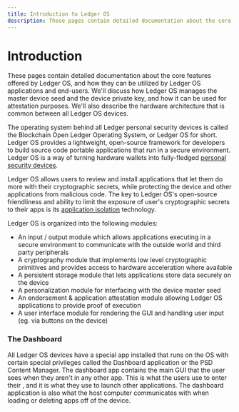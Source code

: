 ```yaml
---
title: Introduction to Ledger OS
description: These pages contain detailed documentation about the core features offered by Ledger OS, and how they can be utilized by Ledger OS applications and end-users.
---
```



# Introduction

These pages contain detailed documentation about the core features offered by Ledger OS, and how they can be utilized by Ledger OS applications and end-users. We'll discuss how Ledger OS manages the master device seed and the device private key, and how it can be used for attestation purposes. We'll also describe the hardware architecture that is common between all Ledger OS devices.

The operating system behind all Ledger personal security devices is called the Blockchain Open Ledger Operating System, or Ledger OS for short. Ledger OS provides a lightweight, open-source framework for developers to build source code portable applications that run in a secure environment. Ledger OS is a way of turning hardware wallets into fully-fledged [personal security devices](../psd/introduction).

Ledger OS allows users to review and install applications that let them do more with their cryptographic secrets, while protecting the device and other applications from malicious code. The key to Ledger OS's open-source friendliness and ability to limit the exposure of user's cryptographic secrets to their apps is its [application isolation](../psd/application-isolation/) technology.

Ledger OS is organized into the following modules:

-   An input / output module which allows applications executing in a secure environment to communicate with the outside world and third party peripherals
-   A cryptography module that implements low level cryptographic primitives and provides access to hardware acceleration where available
-   A persistent storage module that lets applications store data securely on the device
-   A personalization module for interfacing with the device master seed
-   An endorsement & application attestation module allowing Ledger OS applications to provide proof of execution
-   A user interface module for rendering the GUI and handling user input (eg. via buttons on the device)

### The Dashboard

All Ledger OS devices have a special app installed that runs on the OS with certain special privileges called the Dashboard application or the PSD Content Manager. The dashboard app contains the main GUI that the user sees when they aren't in any other app. This is what the users use to enter their <Glossary word="master seed"></Glossary>, and it is what they use to launch other applications. The dashboard application is also what the host computer communicates with when loading or deleting apps off of the device.
